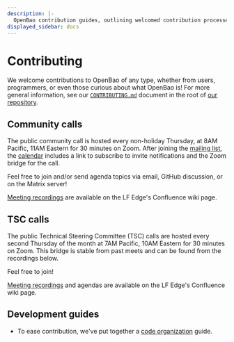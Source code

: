 ```yaml
---
description: |-
  OpenBao contribution guides, outlining welcomed contribution processes and providing an in-depth overview of the code base.
displayed_sidebar: docs
---
```


# Contributing

We welcome contributions to OpenBao of any type, whether from users,
programmers, or even those curious about what OpenBao is! For more
general information, see our [`CONTRIBUTING.md`](https://github.com/openbao/openbao/blob/main/CONTRIBUTING.md)
document in the root of [our repository](https://github.com/openbao/openbao).

## Community calls

The public community call is hosted every non-holiday Thursday, at 8AM Pacific,
11AM Eastern for 30 minutes on Zoom. After joining the [mailing
list](https://lists.lfedge.org/g/openbao), the [calendar](https://lists.lfedge.org/g/openbao/calendar)
includes a link to subscribe to invite notifications and the Zoom bridge for
the call.

Feel free to join and/or send agenda topics via email, GitHub discussion, or
on the Matrix server!

[Meeting recordings](https://lf-edge.atlassian.net/wiki/spaces/OH/pages/15211863/OpenBao+Meetings)
are available on the LF Edge's Confluence wiki page.

## TSC calls

The public Technical Steering Committee (TSC) calls are hosted every second
Thursday of the month at 7AM Pacific, 10AM Eastern for 30 minutes on Zoom.
This bridge is stable from past meets and can be found from the recordings
below.

Feel free to join!

[Meeting recordings](https://lf-edge.atlassian.net/wiki/spaces/OH/pages/15210975/OpenBao+TSC+Meetings)
and agendas are available on the LF Edge's Confluence wiki page.

## Development guides

 - To ease contribution, we've put together a [code organization](/docs/contributing/code-organization)
   guide.
